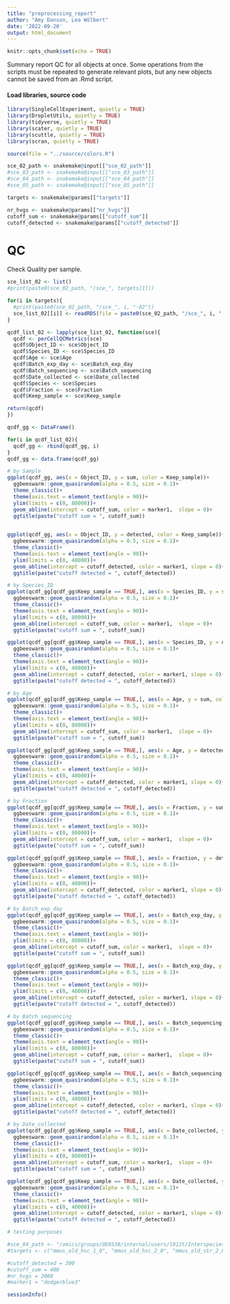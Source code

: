 ```yaml
---
title: "preprocessing_report"
author: "Amy Danson, Lea Wölbert"
date: '2022-09-20'
output: html_document
---
```


```r
knitr::opts_chunk$set(echo = TRUE)
```

Summary report QC for all objects at once.
Some operations from the scripts must be repeated to generate relevant plots,
but any new objects cannot be saved from an .Rmd script.

#### Load libraries, source code 

```r

library(SingleCellExperiment, quietly = TRUE) 
library(DropletUtils, quietly = TRUE) 
library(tidyverse, quietly = TRUE) 
library(scater, quietly = TRUE) 
library(scuttle, quietly = TRUE) 
library(scran, quietly = TRUE) 

```

```r

source(file = "../source/colors.R")

sce_02_path <- snakemake@input[["sce_02_path"]]
#sce_03_path <- snakemake@input[["sce_03_path"]]
#sce_04_path <- snakemake@input[["sce_04_path"]]
#sce_05_path <- snakemake@input[["sce_05_path"]]

targets <- snakemake@params[["targets"]]

nr_hvgs <- snakemake@params[["nr_hvgs"]]
cutoff_sum <- snakemake@params[["cutoff_sum"]]
cutoff_detected <- snakemake@params[["cutoff_detected"]]

```

# QC

Check Quality per sample.

```r

sce_list_02 <- list()
#print(paste0(sce_02_path, "/sce_", targets[1]))

for(i in targets){
  #print(paste0(sce_02_path, "/sce_", i, "-02"))
  sce_list_02[[i]] <- readRDS(file = paste0(sce_02_path, "/sce_", i, "-02"))
}

qcdf_list_02 <- lapply(sce_list_02, function(sce){
  qcdf <- perCellQCMetrics(sce)
  qcdf$Object_ID <- sce$Object_ID
  qcdf$Species_ID <- sce$Species_ID
  qcdf$Age <- sce$Age
  qcdf$Batch_exp_day <- sce$Batch_exp_day
  qcdf$Batch_sequencing <- sce$Batch_sequencing
  qcdf$Date_collected <- sce$Date_collected
  qcdf$Species <- sce$Species
  qcdf$Fraction <- sce$Fraction
  qcdf$Keep_sample <- sce$Keep_sample

return(qcdf)
})

qcdf_gg <- DataFrame()

for(i in qcdf_list_02){
  qcdf_gg <- rbind(qcdf_gg, i)
}
qcdf_gg <- data.frame(qcdf_gg)

# by Sample
ggplot(qcdf_gg, aes(x = Object_ID, y = sum, color = Keep_sample))+
  ggbeeswarm::geom_quasirandom(alpha = 0.5, size = 0.1)+
  theme_classic()+
  theme(axis.text = element_text(angle = 90))+
  ylim(limits = c(0, 80000))+
  geom_abline(intercept = cutoff_sum, color = marker1,  slope = 0)+
  ggtitle(paste("cutoff sum = ", cutoff_sum)) 
  

ggplot(qcdf_gg, aes(x = Object_ID, y = detected, color = Keep_sample))+
  ggbeeswarm::geom_quasirandom(alpha = 0.5, size = 0.1)+
  theme_classic()+
  theme(axis.text = element_text(angle = 90))+
  ylim(limits = c(0, 40000))+
  geom_abline(intercept = cutoff_detected, color = marker1, slope = 0)+
  ggtitle(paste("cutoff detected = ", cutoff_detected)) 

# by Species_ID
ggplot(qcdf_gg[qcdf_gg$Keep_sample == TRUE,], aes(x = Species_ID, y = sum, color = Keep_sample))+
  ggbeeswarm::geom_quasirandom(alpha = 0.5, size = 0.1)+
  theme_classic()+
  theme(axis.text = element_text(angle = 90))+
  ylim(limits = c(0, 80000))+
  geom_abline(intercept = cutoff_sum, color = marker1,  slope = 0)+
  ggtitle(paste("cutoff sum = ", cutoff_sum)) 

ggplot(qcdf_gg[qcdf_gg$Keep_sample == TRUE,], aes(x = Species_ID, y = detected, color = Keep_sample))+
  ggbeeswarm::geom_quasirandom(alpha = 0.5, size = 0.1)+
  theme_classic()+
  theme(axis.text = element_text(angle = 90))+
  ylim(limits = c(0, 40000))+
  geom_abline(intercept = cutoff_detected, color = marker1, slope = 0)+
  ggtitle(paste("cutoff detected = ", cutoff_detected)) 

# by Age
ggplot(qcdf_gg[qcdf_gg$Keep_sample == TRUE,], aes(x = Age, y = sum, color = Keep_sample))+
  ggbeeswarm::geom_quasirandom(alpha = 0.5, size = 0.1)+
  theme_classic()+
  theme(axis.text = element_text(angle = 90))+
  ylim(limits = c(0, 80000))+
  geom_abline(intercept = cutoff_sum, color = marker1,  slope = 0)+
  ggtitle(paste("cutoff sum = ", cutoff_sum)) 

ggplot(qcdf_gg[qcdf_gg$Keep_sample == TRUE,], aes(x = Age, y = detected, color = Keep_sample))+
  ggbeeswarm::geom_quasirandom(alpha = 0.5, size = 0.1)+
  theme_classic()+
  theme(axis.text = element_text(angle = 90))+
  ylim(limits = c(0, 40000))+
  geom_abline(intercept = cutoff_detected, color = marker1, slope = 0)+
  ggtitle(paste("cutoff detected = ", cutoff_detected)) 

# by Fraction
ggplot(qcdf_gg[qcdf_gg$Keep_sample == TRUE,], aes(x = Fraction, y = sum, color = Keep_sample))+
  ggbeeswarm::geom_quasirandom(alpha = 0.5, size = 0.1)+
  theme_classic()+
  theme(axis.text = element_text(angle = 90))+
  ylim(limits = c(0, 80000))+
  geom_abline(intercept = cutoff_sum, color = marker1,  slope = 0)+
  ggtitle(paste("cutoff sum = ", cutoff_sum)) 

ggplot(qcdf_gg[qcdf_gg$Keep_sample == TRUE,], aes(x = Fraction, y = detected, color = Keep_sample))+
  ggbeeswarm::geom_quasirandom(alpha = 0.5, size = 0.1)+
  theme_classic()+
  theme(axis.text = element_text(angle = 90))+
  ylim(limits = c(0, 40000))+
  geom_abline(intercept = cutoff_detected, color = marker1, slope = 0)+
  ggtitle(paste("cutoff detected = ", cutoff_detected)) 

# by Batch_exp_day
ggplot(qcdf_gg[qcdf_gg$Keep_sample == TRUE,], aes(x = Batch_exp_day, y = sum, color = Keep_sample))+
  ggbeeswarm::geom_quasirandom(alpha = 0.5, size = 0.1)+
  theme_classic()+
  theme(axis.text = element_text(angle = 90))+
  ylim(limits = c(0, 80000))+
  geom_abline(intercept = cutoff_sum, color = marker1,  slope = 0)+
  ggtitle(paste("cutoff sum = ", cutoff_sum)) 

ggplot(qcdf_gg[qcdf_gg$Keep_sample == TRUE,], aes(x = Batch_exp_day, y = detected, color = Keep_sample))+
  ggbeeswarm::geom_quasirandom(alpha = 0.5, size = 0.1)+
  theme_classic()+
  theme(axis.text = element_text(angle = 90))+
  ylim(limits = c(0, 40000))+
  geom_abline(intercept = cutoff_detected, color = marker1, slope = 0)+
  ggtitle(paste("cutoff detected = ", cutoff_detected))

# by Batch_sequencing
ggplot(qcdf_gg[qcdf_gg$Keep_sample == TRUE,], aes(x = Batch_sequencing, y = sum, color = Keep_sample))+
  ggbeeswarm::geom_quasirandom(alpha = 0.5, size = 0.1)+
  theme_classic()+
  theme(axis.text = element_text(angle = 90))+
  ylim(limits = c(0, 80000))+
  geom_abline(intercept = cutoff_sum, color = marker1,  slope = 0)+
  ggtitle(paste("cutoff sum = ", cutoff_sum)) 

ggplot(qcdf_gg[qcdf_gg$Keep_sample == TRUE,], aes(x = Batch_sequencing, y = detected, color = Keep_sample))+
  ggbeeswarm::geom_quasirandom(alpha = 0.5, size = 0.1)+
  theme_classic()+
  theme(axis.text = element_text(angle = 90))+
  ylim(limits = c(0, 40000))+
  geom_abline(intercept = cutoff_detected, color = marker1, slope = 0)+
  ggtitle(paste("cutoff detected = ", cutoff_detected))

# by Date_collected
ggplot(qcdf_gg[qcdf_gg$Keep_sample == TRUE,], aes(x = Date_collected, y = sum, color = Keep_sample))+
  ggbeeswarm::geom_quasirandom(alpha = 0.5, size = 0.1)+
  theme_classic()+
  theme(axis.text = element_text(angle = 90))+
  ylim(limits = c(0, 80000))+
  geom_abline(intercept = cutoff_sum, color = marker1,  slope = 0)+
  ggtitle(paste("cutoff sum = ", cutoff_sum)) 

ggplot(qcdf_gg[qcdf_gg$Keep_sample == TRUE,], aes(x = Date_collected, y = detected, color = Keep_sample))+
  ggbeeswarm::geom_quasirandom(alpha = 0.5, size = 0.1)+
  theme_classic()+
  theme(axis.text = element_text(angle = 90))+
  ylim(limits = c(0, 40000))+
  geom_abline(intercept = cutoff_detected, color = marker1, slope = 0)+
  ggtitle(paste("cutoff detected = ", cutoff_detected))

```


```r

# testing purposes

#sce_04_path <- "/omics/groups/OE0538/internal/users/l012t/Interspecies_BM_phd/data/02_preprocessing/norm"
#targets <- c("mmus_old_hsc_1_0", "mmus_old_hsc_2_0", "mmus_old_str_2_0", "mmus_old_str_1_0")

#cutoff_detected = 300
#cutoff_sum = 400
#nr_hvgs = 2000
#marker1 = "dodgerblue3"

```

```r
sessionInfo()
```
